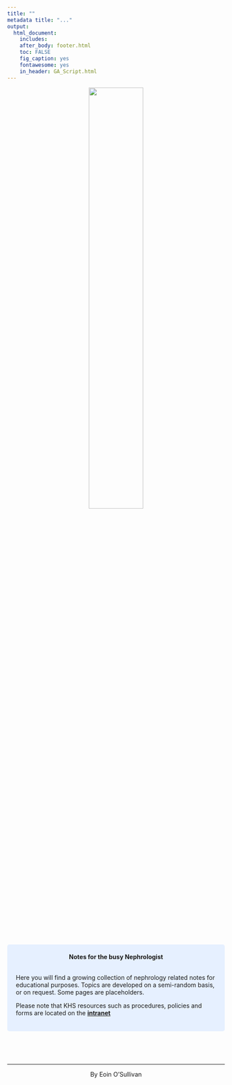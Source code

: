 ---
title: ""
metadata title: "..."
output: 
  html_document:
    includes:
    after_body: footer.html
    toc: FALSE
    fig_caption: yes
    fontawesome: yes
    in_header: GA_Script.html
---


<center>![](images/nepromancer.png){width=50%}</center>

<br>
<br>
<style>
div.blue { background-color:#e6f0ff; border-radius: 5px; padding: 20px;}
</style>
<div class = "blue">
<center> **Notes for the busy Nephrologist** </center>
<br>
Here you will find a growing collection of nephrology related notes for educational purposes. Topics are developed on a semi-random basis, or on request. Some pages are placeholders.

Please note that KHS resources such as procedures, policies and forms are located on the [**intranet**](http://www.rbwhrenal.com)

</div>
<br>


&nbsp;
<hr />
<p style="text-align: center;">By Eoin O'Sullivan</a></p>
<p style="text-align: center;"><span style="color: #808080;"><em></em></span></p>

&nbsp;
